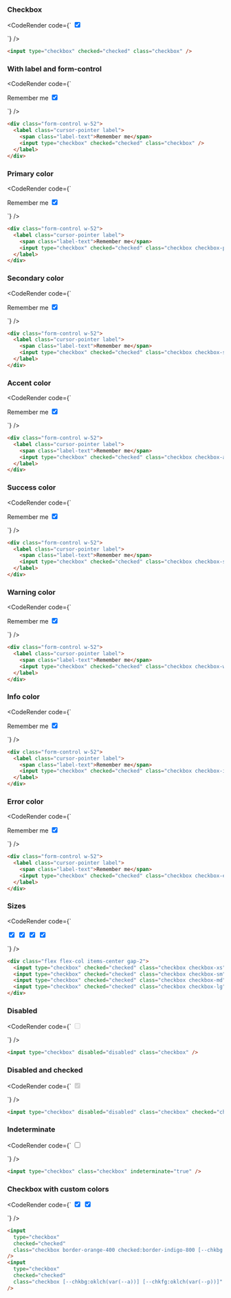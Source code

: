 
### Checkbox

<CodeRender code={`
<input type="checkbox" checked="checked" class="checkbox" />

`} />
  
```html
<input type="checkbox" checked="checked" class="checkbox" />

```
### With label and form-control

<CodeRender code={`
<div class="form-control w-52">
  <label class="cursor-pointer label">
    <span class="label-text">Remember me</span>
    <input type="checkbox" checked="checked" class="checkbox" />
  </label>
</div>

`} />
  
```html
<div class="form-control w-52">
  <label class="cursor-pointer label">
    <span class="label-text">Remember me</span>
    <input type="checkbox" checked="checked" class="checkbox" />
  </label>
</div>

```
### Primary color

<CodeRender code={`
<div class="form-control w-52">
  <label class="cursor-pointer label">
    <span class="label-text">Remember me</span>
    <input type="checkbox" checked="checked" class="checkbox checkbox-primary" />
  </label>
</div>

`} />
  
```html
<div class="form-control w-52">
  <label class="cursor-pointer label">
    <span class="label-text">Remember me</span>
    <input type="checkbox" checked="checked" class="checkbox checkbox-primary" />
  </label>
</div>

```
### Secondary color

<CodeRender code={`
<div class="form-control w-52">
  <label class="cursor-pointer label">
    <span class="label-text">Remember me</span>
    <input type="checkbox" checked="checked" class="checkbox checkbox-secondary" />
  </label>
</div>

`} />
  
```html
<div class="form-control w-52">
  <label class="cursor-pointer label">
    <span class="label-text">Remember me</span>
    <input type="checkbox" checked="checked" class="checkbox checkbox-secondary" />
  </label>
</div>

```
### Accent color

<CodeRender code={`
<div class="form-control w-52">
  <label class="cursor-pointer label">
    <span class="label-text">Remember me</span>
    <input type="checkbox" checked="checked" class="checkbox checkbox-accent" />
  </label>
</div>

`} />
  
```html
<div class="form-control w-52">
  <label class="cursor-pointer label">
    <span class="label-text">Remember me</span>
    <input type="checkbox" checked="checked" class="checkbox checkbox-accent" />
  </label>
</div>

```
### Success color

<CodeRender code={`
<div class="form-control w-52">
  <label class="cursor-pointer label">
    <span class="label-text">Remember me</span>
    <input type="checkbox" checked="checked" class="checkbox checkbox-success" />
  </label>
</div>

`} />
  
```html
<div class="form-control w-52">
  <label class="cursor-pointer label">
    <span class="label-text">Remember me</span>
    <input type="checkbox" checked="checked" class="checkbox checkbox-success" />
  </label>
</div>

```
### Warning color

<CodeRender code={`
<div class="form-control w-52">
  <label class="cursor-pointer label">
    <span class="label-text">Remember me</span>
    <input type="checkbox" checked="checked" class="checkbox checkbox-warning" />
  </label>
</div>

`} />
  
```html
<div class="form-control w-52">
  <label class="cursor-pointer label">
    <span class="label-text">Remember me</span>
    <input type="checkbox" checked="checked" class="checkbox checkbox-warning" />
  </label>
</div>

```
### Info color

<CodeRender code={`
<div class="form-control w-52">
  <label class="cursor-pointer label">
    <span class="label-text">Remember me</span>
    <input type="checkbox" checked="checked" class="checkbox checkbox-info" />
  </label>
</div>

`} />
  
```html
<div class="form-control w-52">
  <label class="cursor-pointer label">
    <span class="label-text">Remember me</span>
    <input type="checkbox" checked="checked" class="checkbox checkbox-info" />
  </label>
</div>

```
### Error color

<CodeRender code={`
<div class="form-control w-52">
  <label class="cursor-pointer label">
    <span class="label-text">Remember me</span>
    <input type="checkbox" checked="checked" class="checkbox checkbox-error" />
  </label>
</div>

`} />
  
```html
<div class="form-control w-52">
  <label class="cursor-pointer label">
    <span class="label-text">Remember me</span>
    <input type="checkbox" checked="checked" class="checkbox checkbox-error" />
  </label>
</div>

```
### Sizes

<CodeRender code={`
<div class="flex flex-col items-center gap-2">
  <input type="checkbox" checked="checked" class="checkbox checkbox-xs" />
  <input type="checkbox" checked="checked" class="checkbox checkbox-sm" />
  <input type="checkbox" checked="checked" class="checkbox checkbox-md" />
  <input type="checkbox" checked="checked" class="checkbox checkbox-lg" />
</div>

`} />
  
```html
<div class="flex flex-col items-center gap-2">
  <input type="checkbox" checked="checked" class="checkbox checkbox-xs" />
  <input type="checkbox" checked="checked" class="checkbox checkbox-sm" />
  <input type="checkbox" checked="checked" class="checkbox checkbox-md" />
  <input type="checkbox" checked="checked" class="checkbox checkbox-lg" />
</div>

```
### Disabled

<CodeRender code={`
<input type="checkbox" disabled="disabled" class="checkbox" />

`} />
  
```html
<input type="checkbox" disabled="disabled" class="checkbox" />

```
### Disabled and checked

<CodeRender code={`
<input type="checkbox" disabled="disabled" class="checkbox" checked="checked" />

`} />
  
```html
<input type="checkbox" disabled="disabled" class="checkbox" checked="checked" />

```
### Indeterminate

<CodeRender code={`
<input type="checkbox" class="checkbox" indeterminate="true" />

`} />
  
```html
<input type="checkbox" class="checkbox" indeterminate="true" />

```
### Checkbox with custom colors

<CodeRender code={`
<input
  type="checkbox"
  checked="checked"
  class="checkbox border-orange-400 checked:border-indigo-800 [--chkbg:theme(colors.indigo.600)] [--chkfg:orange]"
/>
<input
  type="checkbox"
  checked="checked"
  class="checkbox [--chkbg:oklch(var(--a))] [--chkfg:oklch(var(--p))]"
/>

`} />
  
```html
<input
  type="checkbox"
  checked="checked"
  class="checkbox border-orange-400 checked:border-indigo-800 [--chkbg:theme(colors.indigo.600)] [--chkfg:orange]"
/>
<input
  type="checkbox"
  checked="checked"
  class="checkbox [--chkbg:oklch(var(--a))] [--chkfg:oklch(var(--p))]"
/>

```   

    